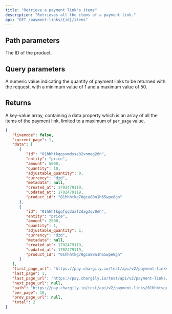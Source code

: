 ```yaml
---
title: "Retrieve a payment link's items"
description: "Retrieves all the items of a payment link."
api: "GET /payment-links/{id}/items"
---
```


## Path parameters

<ParamField path="id" type="string">
   The ID of the product.
</ParamField>

## Query parameters

<ParamField query="per_page" type="integer">
   A numeric value indicating the quantity of payment links to be returned with
   the request, with a minimum value of 1 and a maximum value of 50.
</ParamField>

## Returns

A key-value array, containing a data property which is an array of all the items of the payment link, limited to a maximum of `per_page` value.

<ResponseExample>

```json Response
{
   "livemode": false,
   "current_page": 1,
   "data": [
      {
         "id": "01hhhtkgqsxmdsse82vnmeg26n",
         "entity": "price",
         "amount": 5000,
         "quantity": 10,
         "adjustable_quantity": 0,
         "currency": "dzd",
         "metadata": null,
         "created_at": 1702479119,
         "updated_at": 1702479119,
         "product_id": "01hhhtkg70gca88n1h65wpe8gn"
      },
      {
         "id": "01hhhtkgqfqq3azf2dag3qv0eh",
         "entity": "price",
         "amount": 2500,
         "quantity": 1,
         "adjustable_quantity": 1,
         "currency": "dzd",
         "metadata": null,
         "created_at": 1702479119,
         "updated_at": 1702479119,
         "product_id": "01hhhtkg70gca88n1h65wpe8gn"
      }
   ],
   "first_page_url": "https://pay.chargily.io/test/api/v2/payment-links/01hhhtvg4w7gk4mcaxmgzb2ynw/items?page=1",
   "last_page": 1,
   "last_page_url": "https://pay.chargily.io/test/api/v2/payment-links/01hhhtvg4w7gk4mcaxmgzb2ynw/items?page=1",
   "next_page_url": null,
   "path": "https://pay.chargily.io/test/api/v2/payment-links/01hhhtvg4w7gk4mcaxmgzb2ynw/items",
   "per_page": 10,
   "prev_page_url": null,
   "total": 2
}
```
</ResponseExample>